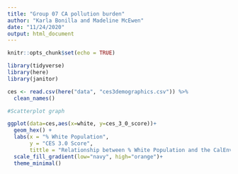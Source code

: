 ```yaml
---
title: "Group 07 CA pollution burden"
author: "Karla Bonilla and Madeline McEwen"
date: "11/24/2020"
output: html_document
---
```


```r
knitr::opts_chunk$set(echo = TRUE)
```

```r
library(tidyverse)
library(here)
library(janitor)
```

```r
ces <- read.csv(here("data", "ces3demographics.csv")) %>%
  clean_names()

```

```r
#Scatterplot graph

ggplot(data=ces,aes(x=white, y=ces_3_0_score))+
  geom_hex() +
  labs(x = "% White Population",
       y = "CES 3.0 Score", 
       tittle = "Relationship between % White Population and the CalEnviroScreen 3.0 score in California")+
  scale_fill_gradient(low="navy", high="orange")+
  theme_minimal()
```







